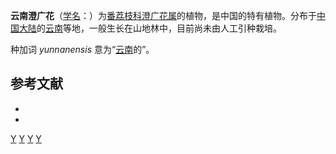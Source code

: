 {{speciesbox
| status = CR
| status_system = IUCN3.1
| status_ref = <ref name=IUCN>China Plant Specialist Group 2004.  [http://www.iucnredlist.org/search/details.php/46411/all ''Orophea yunnanensis''] {{Wayback|url=http://www.iucnredlist.org/search/details.php/46411/all |date=20140627094911 }}.  Downloaded on 23 August 2007.</ref>
| genus = Orophea
| species = yunnanensis
| authority = P.T.Li, 1976
}}

'''云南澄广花'''（[[学名|学名]]：{{lang|la|''Orophea yunnanensis''}}）为[[番荔枝科|番荔枝科]][[澄广花属|澄广花属]]的植物，是中国的特有植物。分布于[[中国大陆|中国大陆]]的[[云南|云南]]等地，一般生长在山地林中，目前尚未由人工引种栽培。

种加词 ''yunnanensis'' 意为“[[云南|云南]]的”。

== 参考文献 ==
<div class="references-small">
{{reflist}}
* {{cite web| url =http://www.bioinfo.cn/db05/KmzwSpecies.php?action=view&id=305| title =云南澄广花| work =《中国高等植物数据库全库》| publisher =中国科学院微生物研究所| author =昆明植物研究所| accessdate =2009-02-21| deadurl =yes| archiveurl =https://web.archive.org/web/20160304235811/http://www.bioinfo.cn/db05/KmzwSpecies.php?action=view&id=305| archivedate =2016-03-04}}
* {{IUCN2008|assessors=China Plant Specialist Group|year=2004|id=46411|title=Orophea yunnanensis|downloaded=2009-02-21}}
</div>
{{Taxonbar|from=Q7103826}}

[[Category:澄广花属|Y]]
[[Category:中国特有植物|Y]]
[[Category:云南植物|Y]]
[[Category:1976年描述的植物|Y]]


{{植物小作品}}